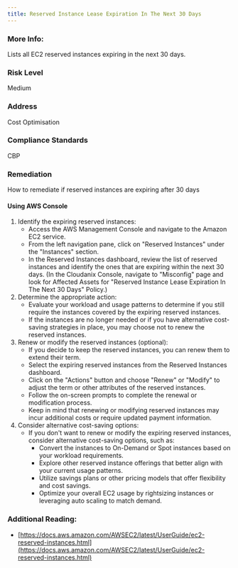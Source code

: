 ```yaml
---
title: Reserved Instance Lease Expiration In The Next 30 Days
---
```


### More Info:

Lists all EC2 reserved instances expiring in the next 30 days.

### Risk Level

Medium

### Address

Cost Optimisation

### Compliance Standards

CBP

### Remediation

How to remediate if reserved instances are expiring after 30 days

#### Using AWS Console

1. Identify the expiring reserved instances:
   - Access the AWS Management Console and navigate to the Amazon EC2 service.
   - From the left navigation pane, click on "Reserved Instances" under the "Instances" section.
   - In the Reserved Instances dashboard, review the list of reserved instances and identify the ones that are expiring within the next 30 days.
     (In the Cloudanix Console, navigate to "Misconfig" page and look for Affected Assets for "Reserved Instance Lease Expiration In The Next 30 Days" Policy.)
2. Determine the appropriate action:
   - Evaluate your workload and usage patterns to determine if you still require the instances covered by the expiring reserved instances.
   - If the instances are no longer needed or if you have alternative cost-saving strategies in place, you may choose not to renew the reserved instances.
3. Renew or modify the reserved instances (optional):
   - If you decide to keep the reserved instances, you can renew them to extend their term.
   - Select the expiring reserved instances from the Reserved Instances dashboard.
   - Click on the "Actions" button and choose "Renew" or "Modify" to adjust the term or other attributes of the reserved instances.
   - Follow the on-screen prompts to complete the renewal or modification process.
   - Keep in mind that renewing or modifying reserved instances may incur additional costs or require updated payment information.
4. Consider alternative cost-saving options:
   - If you don't want to renew or modify the expiring reserved instances, consider alternative cost-saving options, such as:
     - Convert the instances to On-Demand or Spot instances based on your workload requirements.
     - Explore other reserved instance offerings that better align with your current usage patterns.
     - Utilize savings plans or other pricing models that offer flexibility and cost savings.
     - Optimize your overall EC2 usage by rightsizing instances or leveraging auto scaling to match demand.

### Additional Reading:

- [https://docs.aws.amazon.com/AWSEC2/latest/UserGuide/ec2-reserved-instances.html](https://docs.aws.amazon.com/AWSEC2/latest/UserGuide/ec2-reserved-instances.html)
